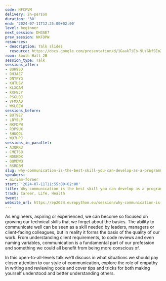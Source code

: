 ```yaml
---
code: NFCPVM
delivery: in-person
duration: '30'
end: '2024-07-11T12:25:00+02:00'
level: beginner
next_session: DH3AE7
prev_session: NKFDPW
resources:
- description: Talk slides
  resource: https://docs.google.com/presentation/d/1GaakTiEb-9UzGkfSEoZ6gqhQBl5Nvc4VPe4eGXzAG4Y/
room: South Hall 2B
session_type: Talk
sessions_after:
- BUH9SD
- DH3AE7
- DNYFYG
- KHTUSV
- KLXQAM
- KXF8JY
- PSGLDJ
- VFMXAD
- WKLEEW
sessions_before:
- BUT9E7
- LBYSLP
- NKFDPW
- R3P9UX
- SHUQ9L
- W97HPJ
sessions_in_parallel:
- A3QRK3
- CMETS8
- NDUKDX
- QQMDWQ
- RSRDBM
slug: why-communication-is-the-best-skill-you-can-develop-as-a-programmer
speakers:
- miriam-forner
start: '2024-07-11T11:55:00+02:00'
title: Why communication is the best skill you can develop as a programmer
track: Career, Life, Health
tweet: ''
website_url: https://ep2024.europython.eu/session/why-communication-is-the-best-skill-you-can-develop-as-a-programmer
---
```


As engineers, aspiring or experienced, we can become so focused on growing our technical skills that we forget about the basics. The ability to communicate well can be seen as a skill needed by leaders, managers or client-facing colleagues, but in reality it forms the basis of the quality of our work. From understanding client requirements, to code reviews and even naming variables, communication is a fundamental part of our profession and something we could all benefit from being more conscious of.

In this open-to-all-levels talk we’ll discuss in what situations we should pay closer attention to our style of communication, explore the role of empathy in writing and reviewing code and cover tips and tricks for both making yourself understood and better understanding others.
